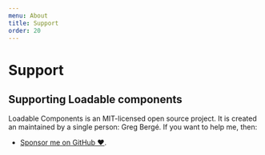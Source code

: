```yaml
---
menu: About
title: Support
order: 20
---
```


# Support

## Supporting Loadable components

Loadable Components is an MIT-licensed open source project. It is created an maintained by a single person: Greg Bergé. If you want to help me, then:

- [Sponsor me on GitHub ❤️](https://github.com/sponsors/gregberge).
